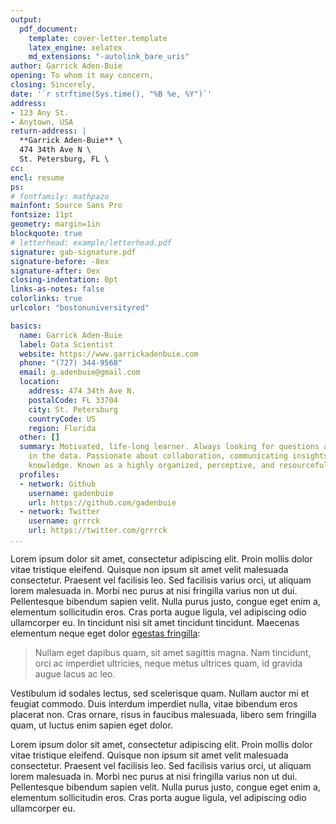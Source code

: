 ```yaml
---
output: 
  pdf_document:
    template: cover-letter.template
    latex_engine: xelatex
    md_extensions: "-autolink_bare_uris"
author: Garrick Aden-Buie
opening: To whom it may concern,
closing: Sincerely,
date: '`r strftime(Sys.time(), "%B %e, %Y")`'
address: 
- 123 Any St.
- Anytown, USA
return-address: |
  **Garrick Aden-Buie** \
  474 34th Ave N \
  St. Petersburg, FL \ 
cc:
encl: resume
ps: 
# fontfamily: mathpazo
mainfont: Source Sans Pro
fontsize: 11pt
geometry: margin=1in
blockquote: true
# letterhead: example/letterhead.pdf
signature: gab-signature.pdf
signature-before: -8ex
signature-after: 0ex
closing-indentation: 0pt
links-as-notes: false
colorlinks: true
urlcolor: "bostonuniversityred"

basics:
  name: Garrick Aden-Buie
  label: Data Scientist
  website: https://www.garrickadenbuie.com
  phone: "(727) 344-9568"
  email: g.adenbuie@gmail.com
  location:
    address: 474 34th Ave N.
    postalCode: FL 33704
    city: St. Petersburg
    countryCode: US
    region: Florida
  other: []
  summary: Motivated, life-long learner. Always looking for questions and answers
    in the data. Passionate about collaboration, communicating insights, and sharing
    knowledge. Known as a highly organized, perceptive, and resourceful team player.
  profiles:
  - network: Github
    username: gadenbuie
    url: https://github.com/gadenbuie
  - network: Twitter
    username: grrrck
    url: https://twitter.com/grrrck
...
```


Lorem ipsum dolor sit amet, consectetur adipiscing elit. Proin mollis dolor vitae tristique eleifend. Quisque non ipsum sit amet velit malesuada consectetur. Praesent vel facilisis leo. Sed facilisis varius orci, ut aliquam lorem malesuada in. Morbi nec purus at nisi fringilla varius non ut dui. Pellentesque bibendum sapien velit. Nulla purus justo, congue eget enim a, elementum sollicitudin eros. Cras porta augue ligula, vel adipiscing odio ullamcorper eu. In tincidunt nisi sit amet tincidunt tincidunt. Maecenas elementum neque eget dolor [egestas fringilla](http://example.com):

> Nullam eget dapibus quam, sit amet sagittis magna. Nam tincidunt, orci ac imperdiet ultricies, neque metus ultrices quam, id gravida augue lacus ac leo. 

Vestibulum id sodales lectus, sed scelerisque quam. Nullam auctor mi et feugiat commodo. Duis interdum imperdiet nulla, vitae bibendum eros placerat non. Cras ornare, risus in faucibus malesuada, libero sem fringilla quam, ut luctus enim sapien eget dolor.

Lorem ipsum dolor sit amet, consectetur adipiscing elit. Proin mollis dolor vitae tristique eleifend. Quisque non ipsum sit amet velit malesuada consectetur. Praesent vel facilisis leo. Sed facilisis varius orci, ut aliquam lorem malesuada in. Morbi nec purus at nisi fringilla varius non ut dui. Pellentesque bibendum sapien velit. Nulla purus justo, congue eget enim a, elementum sollicitudin eros. Cras porta augue ligula, vel adipiscing odio ullamcorper eu.